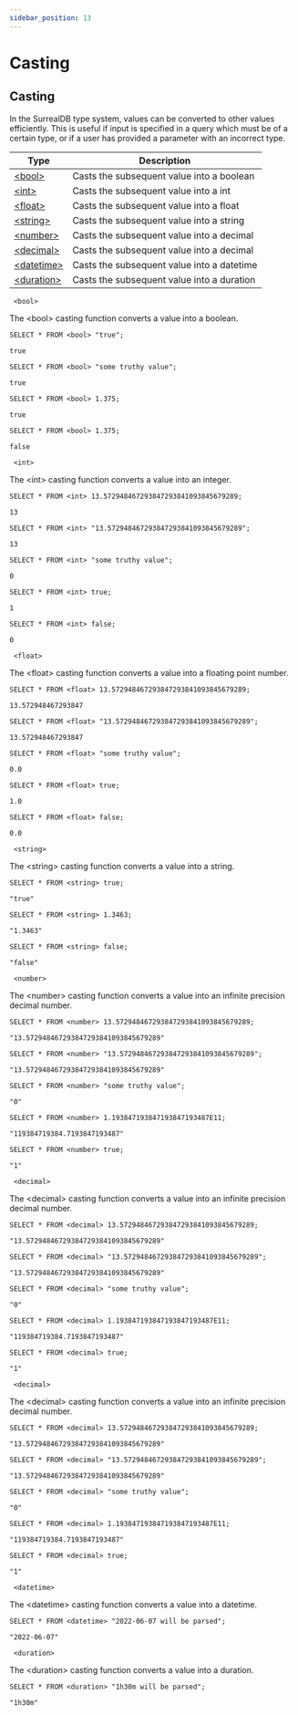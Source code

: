 ```yaml
---
sidebar_position: 13
---
```



# Casting 

## Casting

In the SurrealDB type system, values can be converted to other values efficiently. This is useful if input is specified in a query which must be of a certain type, or if a user has provided a parameter with an incorrect type.


<table>
<thead>
  <tr>
    <th>Type</th>
    <th>Description</th>
  </tr>
</thead>
<tbody>
  <tr>
    <td><a href="/docs/SurrealQL/Data_Model/casting#bool">&lt;bool&gt;</a></td>
    <td>Casts the subsequent value into a boolean</td>
  </tr>
  <tr>
    <td><a href="/docs/SurrealQL/Data_Model/casting#int">&lt;int&gt;</a></td>
    <td>Casts the subsequent value into a int</td>
  </tr>
  <tr>
    <td><a href="/docs/SurrealQL/Data_Model/casting#float">&lt;float&gt;</a></td>
    <td>Casts the subsequent value into a float</td>
  </tr>
  <tr>
    <td><a href="/docs/SurrealQL/Data_Model/casting#string">&lt;string&gt;</a></td>
    <td>Casts the subsequent value into a string</td>
  </tr>
  <tr>
    <td><a href="/docs/SurrealQL/Data_Model/casting#number">&lt;number&gt;</a></td>
    <td>Casts the subsequent value into a decimal</td>
  </tr>
  <tr>
    <td><a href="/docs/SurrealQL/Data_Model/casting#decimal">&lt;decimal&gt;</a></td>
    <td>Casts the subsequent value into a decimal</td>
  </tr>
  <tr>
    <td><a href="/docs/SurrealQL/Data_Model/casting#datetime">&lt;datetime&gt;</a></td>
    <td>Casts the subsequent value into a datetime</td>
  </tr>
  <tr>
    <td><a href="/docs/SurrealQL/Data_Model/casting#duration">&lt;duration&gt;</a></td>
    <td>Casts the subsequent value into a duration</td>
  </tr>
</tbody>
</table>

<div className='layout-group'>

<div className='heading'>
    <div id="bool" className='code'>
    <code> &lt;bool&gt; </code>
    </div>
</div>

The &lt;bool&gt; casting function converts a value into a boolean.

```surql
SELECT * FROM <bool> "true";

true
```

```surql
SELECT * FROM <bool> "some truthy value";

true
```

```surql
SELECT * FROM <bool> 1.375;

true
```
```surql
SELECT * FROM <bool> 1.375;

false
```
</div>

<div className='layout-group'>

<div className='heading'>
    <div id="int" className='code'>
    <code> &lt;int&gt; </code>
    </div>
</div>

The &lt;int&gt; casting function converts a value into an integer.



```surql
SELECT * FROM <int> 13.572948467293847293841093845679289;

13
```
```surql
SELECT * FROM <int> "13.572948467293847293841093845679289";

13 
```

```surql 
SELECT * FROM <int> "some truthy value";

0
```

```surql
SELECT * FROM <int> true;

1
```

```surql
SELECT * FROM <int> false;

0

```
</div>

<div className='layout-group'>

<div className='heading'>
    <div id="float" className='code'>
    <code> &lt;float&gt; </code>
    </div>
</div>

The &lt;float&gt; casting function converts a value into a floating point number.

```surql
SELECT * FROM <float> 13.572948467293847293841093845679289;

13.572948467293847
```
```surql
SELECT * FROM <float> "13.572948467293847293841093845679289";

13.572948467293847
```

```surql
SELECT * FROM <float> "some truthy value";

0.0
```

```surql
SELECT * FROM <float> true;

1.0
```

```surql
SELECT * FROM <float> false;

0.0
```
</div>

<div className='layout-group'>

<div className='heading'>
    <div id="string" className='code'>
    <code> &lt;string&gt; </code>
    </div>
</div>

The &lt;string&gt; casting function converts a value into a string.


```surql
SELECT * FROM <string> true;

"true"
```
```surql
SELECT * FROM <string> 1.3463;

"1.3463"
```
```surql
SELECT * FROM <string> false;

"false"
```
</div>

<div className='layout-group'>

<div className='heading'>
    <div id="number" className='code'>
    <code> &lt;number&gt; </code>
    </div>
</div>

The &lt;number&gt; casting function converts a value into an infinite precision decimal number.

```surql
SELECT * FROM <number> 13.572948467293847293841093845679289;

"13.572948467293847293841093845679289"
```
```surql
SELECT * FROM <number> "13.572948467293847293841093845679289";

"13.572948467293847293841093845679289"
```
```surql
SELECT * FROM <number> "some truthy value";

"0"
```
```surql
SELECT * FROM <number> 1.193847193847193847193487E11;

"119384719384.7193847193487"
```
```surql
SELECT * FROM <number> true;

"1"
```

</div>

<div className='layout-group'>

<div className='heading'>
    <div id="decimal" className='code'>
    <code> &lt;decimal&gt; </code>
    </div>
</div>

The &lt;decimal&gt; casting function converts a value into an infinite precision decimal number.

```surql
SELECT * FROM <decimal> 13.572948467293847293841093845679289;

"13.572948467293847293841093845679289"
```
```surql
SELECT * FROM <decimal> "13.572948467293847293841093845679289";

"13.572948467293847293841093845679289"
```
```surql
SELECT * FROM <decimal> "some truthy value";

"0"
```
```surql
SELECT * FROM <decimal> 1.193847193847193847193487E11;

"119384719384.7193847193487"
```
```surql
SELECT * FROM <decimal> true;

"1"
```

</div>

<div className='layout-group'>

<div className='heading'>
    <div id="decimal" className='code'>
    <code> &lt;decimal&gt; </code>
    </div>
</div>

The &lt;decimal&gt; casting function converts a value into an infinite precision decimal number.

```surql
SELECT * FROM <decimal> 13.572948467293847293841093845679289;

"13.572948467293847293841093845679289"
```
```surql
SELECT * FROM <decimal> "13.572948467293847293841093845679289";

"13.572948467293847293841093845679289"
```
```surql
SELECT * FROM <decimal> "some truthy value";

"0"
```
```surql
SELECT * FROM <decimal> 1.193847193847193847193487E11;

"119384719384.7193847193487"
```
```surql
SELECT * FROM <decimal> true;

"1"
```

</div>



<div className='layout-group'>

<div className='heading'>
    <div id="datetime" className='code'>
    <code> &lt;datetime&gt; </code>
    </div>
</div>

The &lt;datetime&gt; casting function converts a value into a datetime.

```surql
SELECT * FROM <datetime> "2022-06-07 will be parsed";

"2022-06-07"
```
</div>

<div className='layout-group'>

<div className='heading'>
    <div id="duration" className='code'>
    <code> &lt;duration&gt; </code>
    </div>
</div>

The &lt;duration&gt; casting function converts a value into a duration.

```surql
SELECT * FROM <duration> "1h30m will be parsed";

"1h30m"
```
</div>
